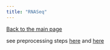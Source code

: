 ```yaml
---
title: "RNASeq"
---
```

[Back to the main page](https://bims8382.netlify.com/)

see preprocessing steps [here](RNAseq_preprocessing_on_Rivanna.html) and [here](RNAseq_preprocessing_2-_transcript_quantification_.html)


